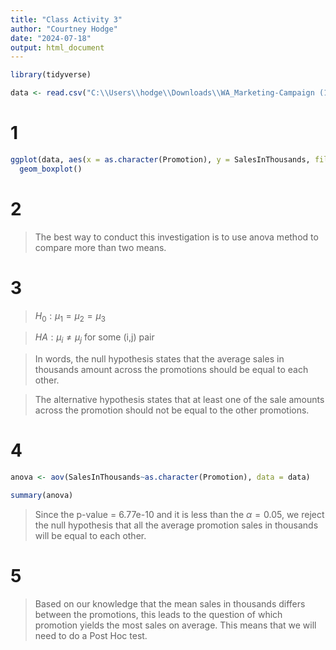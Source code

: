 ```yaml
---
title: "Class Activity 3"
author: "Courtney Hodge"
date: "2024-07-18"
output: html_document
---
```

```r
library(tidyverse)
```



```r
data <- read.csv("C:\\Users\\hodge\\Downloads\\WA_Marketing-Campaign (1).csv")

```

# 1

```r
ggplot(data, aes(x = as.character(Promotion), y = SalesInThousands, fill = Promotion)) +
  geom_boxplot()
```

# 2
> The best way to conduct this investigation is to use anova method to compare more than two means.


# 3

> $H_0: \mu_1 = \mu_2 = \mu_3$

> $HA: \mu_i \neq \mu_j$ for some (i,j) pair

> In words, the null hypothesis states that the average sales in thousands amount across the promotions should be equal to each other.

> The alternative hypothesis states that at least one of the sale amounts across the promotion should not be equal to the other promotions.

# 4

```r
anova <- aov(SalesInThousands~as.character(Promotion), data = data)

summary(anova)
```
> Since the p-value = 6.77e-10 and it is less than the $\alpha = 0.05$, we reject the null hypothesis that all the average promotion sales in thousands will be equal to each other.  

# 5

> Based on our knowledge that the mean sales in thousands differs between the promotions, this leads to the question of which promotion yields the most sales on average. This means that we will need to do a Post Hoc test. 

